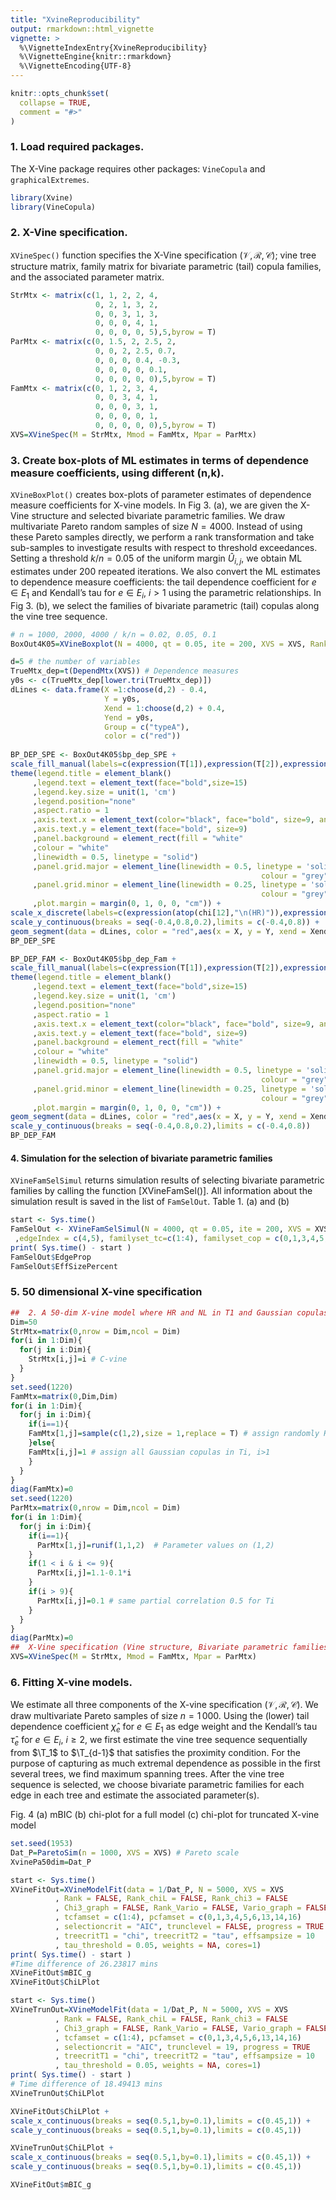 ```yaml
---
title: "XvineReproducibility"
output: rmarkdown::html_vignette
vignette: >
  %\VignetteIndexEntry{XvineReproducibility}
  %\VignetteEngine{knitr::rmarkdown}
  %\VignetteEncoding{UTF-8}
---
```





```r
knitr::opts_chunk$set(
  collapse = TRUE,
  comment = "#>"
)
```

### 1. Load required packages.

The X-Vine package requires other packages: `VineCopula` and `graphicalExtremes`.

```r
library(Xvine)
library(VineCopula)
```


### 2. X-Vine specification.

`XVineSpec()` function specifies the X-Vine specification $(\mathcal{V},\mathcal{R},\mathcal{C})$; vine tree structure matrix, family matrix for bivariate parametric (tail) copula families, and the associated parameter matrix. 

```r
StrMtx <- matrix(c(1, 1, 2, 2, 4,
                   0, 2, 1, 3, 2,
                   0, 0, 3, 1, 3,
                   0, 0, 0, 4, 1,
                   0, 0, 0, 0, 5),5,byrow = T)
ParMtx <- matrix(c(0, 1.5, 2, 2.5, 2,
                   0, 0, 2, 2.5, 0.7,
                   0, 0, 0, 0.4, -0.3,
                   0, 0, 0, 0, 0.1,
                   0, 0, 0, 0, 0),5,byrow = T)
FamMtx <- matrix(c(0, 1, 2, 3, 4,
                   0, 0, 3, 4, 1,
                   0, 0, 0, 3, 1,
                   0, 0, 0, 0, 1,
                   0, 0, 0, 0, 0),5,byrow = T)
XVS=XVineSpec(M = StrMtx, Mmod = FamMtx, Mpar = ParMtx)
```


### 3. Create box-plots of ML estimates in terms of dependence measure coefficients, using different (n,k).

`XVineBoxPlot()` creates box-plots of parameter estimates of dependence measure coefficients for X-vine models. 
In Fig 3. (a), we are given the X-Vine structure and selected bivariate parametric families. 
We draw multivariate Pareto random samples of size $N=4000$.
Instead of using these Pareto samples directly, we perform a rank transformation and take sub-samples to investigate results with respect to threshold exceedances.
Setting a threshold $k/n=0.05$ of the uniform margin $\widehat{U}_{i,j}$, we obtain ML estimates under 200 repeated iterations.
We also convert the ML estimates to dependence measure coefficients: the tail dependence coefficient for $e\in E_1$ and Kendall's tau for $e\in E_i$, $i>1$ using the parametric relationships.
In Fig 3. (b), we select the families of bivariate parametric (tail) copulas along the vine tree sequence.

```r
# n = 1000, 2000, 4000 / k/n = 0.02, 0.05, 0.1
BoxOut4K05=XVineBoxplot(N = 4000, qt = 0.05, ite = 200, XVS = XVS, RankT = TRUE)

d=5 # the number of variables
TrueMtx_dep=t(DependMtx(XVS)) # Dependence measures
y0s <- c(TrueMtx_dep[lower.tri(TrueMtx_dep)])
dLines <- data.frame(X =1:choose(d,2) - 0.4,
                     Y = y0s,
                     Xend = 1:choose(d,2) + 0.4,
                     Yend = y0s,
                     Group = c("typeA"),
                     color = c("red"))
  
BP_DEP_SPE <- BoxOut4K05$bp_dep_SPE +
scale_fill_manual(labels=c(expression(T[1]),expression(T[2]),expression(T[3]),expression(T[4])),values=c("lightskyblue","lightgreen","lavender","papayawhip")) +
theme(legend.title = element_blank()
     ,legend.text = element_text(face="bold",size=15)
     ,legend.key.size = unit(1, 'cm')
     ,legend.position="none"
     ,aspect.ratio = 1
     ,axis.text.x = element_text(color="black", face="bold", size=9, angle = 30, hjust = 0.5)
     ,axis.text.y = element_text(face="bold", size=9)
     ,panel.background = element_rect(fill = "white"
     ,colour = "white"
     ,linewidth = 0.5, linetype = "solid")
     ,panel.grid.major = element_line(linewidth = 0.5, linetype = 'solid',
                                                        colour = "grey")
     ,panel.grid.minor = element_line(linewidth = 0.25, linetype = 'solid',
                                                        colour = "grey")
     ,plot.margin = margin(0, 1, 0, 0, "cm")) +
scale_x_discrete(labels=c(expression(atop(chi[12],"\n(HR)")),expression(atop(chi[23],"\n(NL)")),expression(atop(chi[24],"\n(L)")),expression(atop(chi[45],"\n(Diri)")),expression(atop(tau[13~";"~2],"\n(Clay)")),expression(atop(tau[34~";"~2],"\n(Gum)")),expression(atop(tau[25~";"~4],"\n(Ga)")),expression(atop(tau[14~";"~23],"\n(Clay)")),expression(atop(tau[35~";"~24],"\n(Ga)")),expression(atop(tau[15~";"~234],"\n(Ga)")))) +
scale_y_continuous(breaks = seq(-0.4,0.8,0.2),limits = c(-0.4,0.8)) +
geom_segment(data = dLines, color = "red",aes(x = X, y = Y, xend = Xend, yend=Yend), inherit.aes = FALSE)
BP_DEP_SPE

BP_DEP_FAM <- BoxOut4K05$bp_dep_Fam +
scale_fill_manual(labels=c(expression(T[1]),expression(T[2]),expression(T[3]),expression(T[4])),values=c("lightskyblue","lightgreen","lavender","papayawhip")) +
theme(legend.title = element_blank()
     ,legend.text = element_text(face="bold",size=15)
     ,legend.key.size = unit(1, 'cm')
     ,legend.position="none"
     ,aspect.ratio = 1
     ,axis.text.x = element_text(color="black", face="bold", size=9, angle = 30, hjust = 0.5)
     ,axis.text.y = element_text(face="bold", size=9)
     ,panel.background = element_rect(fill = "white"
     ,colour = "white"
     ,linewidth = 0.5, linetype = "solid")
     ,panel.grid.major = element_line(linewidth = 0.5, linetype = 'solid',
                                                        colour = "grey")
     ,panel.grid.minor = element_line(linewidth = 0.25, linetype = 'solid',
                                                        colour = "grey")
     ,plot.margin = margin(0, 1, 0, 0, "cm")) +
geom_segment(data = dLines, color = "red",aes(x = X, y = Y, xend = Xend, yend=Yend), inherit.aes = FALSE) + scale_x_discrete(labels=c(expression(chi[12]),expression(chi[23]),expression(chi[24]),expression(chi[45]),expression(tau[13~";"~2]),expression(tau[34~";"~2]),expression(tau[25~";"~4]),expression(tau[14~";"~23]),expression(tau[35~";"~24]),expression(tau[15~";"~234]))) +
scale_y_continuous(breaks = seq(-0.4,0.8,0.2),limits = c(-0.4,0.8))
BP_DEP_FAM
```

#### 4. Simulation for the selection of bivariate parametric families

`XVineFamSelSimul` returns simulation results of selecting bivariate parametric families by calling the function [XVineFamSel()].
All information about the simulation result is saved in the list of `FamSelOut`.
Table 1. (a) and (b)

```r
start <- Sys.time()
FamSelOut <- XVineFamSelSimul(N = 4000, qt = 0.05, ite = 200, XVS = XVS
 ,edgeIndex = c(4,5), familyset_tc=c(1:4), familyset_cop = c(0,1,3,4,5,6,13,14,16))
print( Sys.time() - start )
FamSelOut$EdgeProp
FamSelOut$EffSizePercent
```


### 5. 50 dimensional X-vine specification 


```r
##  2. A 50-dim X-vine model where HR and NL in T1 and Gaussian copulas in Ti, i>1
Dim=50
StrMtx=matrix(0,nrow = Dim,ncol = Dim)
for(i in 1:Dim){
  for(j in i:Dim){
    StrMtx[i,j]=i # C-vine
  }
}
set.seed(1220)
FamMtx=matrix(0,Dim,Dim)
for(i in 1:Dim){
  for(j in i:Dim){
    if(i==1){
    FamMtx[1,j]=sample(c(1,2),size = 1,replace = T) # assign randomly HR and NL in T1
    }else{
    FamMtx[i,j]=1 # assign all Gaussian copulas in Ti, i>1
    }
  }
}
diag(FamMtx)=0
set.seed(1220)
ParMtx=matrix(0,nrow = Dim,ncol = Dim)
for(i in 1:Dim){ 
  for(j in i:Dim){
    if(i==1){
      ParMtx[1,j]=runif(1,1,2)  # Parameter values on (1,2)
    }
    if(1 < i & i <= 9){
      ParMtx[i,j]=1.1-0.1*i
    }
    if(i > 9){
      ParMtx[i,j]=0.1 # same partial correlation 0.5 for Ti
    }
  }
}
diag(ParMtx)=0
##  X-Vine specification (Vine structure, Bivariate parametric families, Parameters)
XVS=XVineSpec(M = StrMtx, Mmod = FamMtx, Mpar = ParMtx)
```


### 6. Fitting X-vine models.

We estimate all three components of the X-vine specification $(\mathcal{V},\mathcal{R},\mathcal{C})$.
We draw multivariate Pareto samples of size $n=1\,000$. 
Using the (lower) tail dependence coefficient $\hat{\chi}_e$ for $e\in E_1$ as edge weight and the Kendall's tau $\hat{\tau}_e$ for $e\in E_i$, $i\ge 2$, we first estimate the vine tree sequence sequentially from $\T_1$ to $\T_{d-1}$ that satisfies the proximity condition.
For the purpose of capturing as much extremal dependence as possible in the first several trees, we find maximum spanning trees.
After the vine tree sequence is selected, we choose bivariate parametric families for each edge in each tree and estimate the associated parameter(s).

Fig. 4 (a) mBIC (b) chi-plot for a full model (c) chi-plot for truncated X-vine model


```r
set.seed(1953)
Dat_P=ParetoSim(n = 1000, XVS = XVS) # Pareto scale
XvinePa50dim=Dat_P

start <- Sys.time()
XVineFitOut=XVineModelFit(data = 1/Dat_P, N = 5000, XVS = XVS
          , Rank = FALSE, Rank_chiL = FALSE, Rank_chi3 = FALSE
          , Chi3_graph = FALSE, Rank_Vario = FALSE, Vario_graph = FALSE
          , tcfamset = c(1:4), pcfamset = c(0,1,3,4,5,6,13,14,16)
          , selectioncrit = "AIC", trunclevel = FALSE, progress = TRUE
          , treecritT1 = "chi", treecritT2 = "tau", effsampsize = 10
          , tau_threshold = 0.05, weights = NA, cores=1)
print( Sys.time() - start )
#Time difference of 26.23817 mins
XVineFitOut$mBIC_g
XVineFitOut$ChiLPlot

start <- Sys.time()
XVineTrunOut=XVineModelFit(data = 1/Dat_P, N = 5000, XVS = XVS
          , Rank = FALSE, Rank_chiL = FALSE, Rank_chi3 = FALSE
          , Chi3_graph = FALSE, Rank_Vario = FALSE, Vario_graph = FALSE
          , tcfamset = c(1:4), pcfamset = c(0,1,3,4,5,6,13,14,16)
          , selectioncrit = "AIC", trunclevel = 19, progress = TRUE
          , treecritT1 = "chi", treecritT2 = "tau", effsampsize = 10
          , tau_threshold = 0.05, weights = NA, cores=1)
print( Sys.time() - start )
# Time difference of 18.49413 mins
XVineTrunOut$ChiLPlot
```

```r
XVineFitOut$ChiLPlot +
scale_x_continuous(breaks = seq(0.5,1,by=0.1),limits = c(0.45,1)) +
scale_y_continuous(breaks = seq(0.5,1,by=0.1),limits = c(0.45,1))

XVineTrunOut$ChiLPlot +
scale_x_continuous(breaks = seq(0.5,1,by=0.1),limits = c(0.45,1)) +
scale_y_continuous(breaks = seq(0.5,1,by=0.1),limits = c(0.45,1))

XVineFitOut$mBIC_g
```




